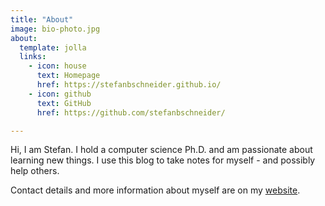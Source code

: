 ```yaml
---
title: "About"
image: bio-photo.jpg
about:
  template: jolla
  links:
    - icon: house
      text: Homepage
      href: https://stefanbschneider.github.io/
    - icon: github
      text: GitHub
      href: https://github.com/stefanbschneider/

---
```


Hi, I am Stefan. 
I hold a computer science Ph.D. and am passionate about learning new things.
I use this blog to take notes for myself - and possibly help others.

Contact details and more information about myself are on my [website](https://stefanbschneider.github.io/).
